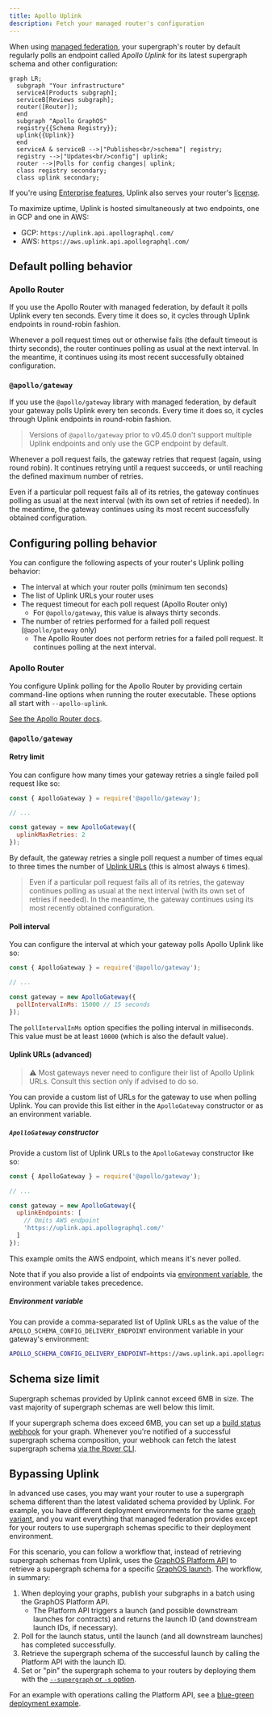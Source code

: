 ```yaml
---
title: Apollo Uplink
description: Fetch your managed router's configuration
---
```


When using [managed federation](./overview/), your supergraph's router by default regularly polls an endpoint called _Apollo Uplink_ for its latest supergraph schema and other configuration:

```mermaid
graph LR;
  subgraph "Your infrastructure"
  serviceA[Products subgraph];
  serviceB[Reviews subgraph];
  router([Router]);
  end
  subgraph "Apollo GraphOS"
  registry{{Schema Registry}};
  uplink{{Uplink}}
  end
  serviceA & serviceB -->|"Publishes<br/>schema"| registry;
  registry -->|"Updates<br/>config"| uplink;
  router -->|Polls for config changes| uplink;
  class registry secondary;
  class uplink secondary;
```

If you're using [Enterprise features](/router/enterprise-features/), Uplink also serves your router's [license](/router/enterprise-features/#the-enterprise-license).

To maximize uptime, Uplink is hosted simultaneously at two endpoints, one in GCP and one in AWS:

- GCP: `https://uplink.api.apollographql.com/`
- AWS: `https://aws.uplink.api.apollographql.com/`

## Default polling behavior

### Apollo Router

If you use the Apollo Router with managed federation, by default it polls Uplink every ten seconds. Every time it does so, it cycles through Uplink endpoints in round-robin fashion.

Whenever a poll request times out or otherwise fails (the default timeout is thirty seconds), the router continues polling as usual at the next interval. In the meantime, it continues using its most recent successfully obtained configuration.

### `@apollo/gateway`

If you use the `@apollo/gateway` library with managed federation, by default your gateway polls Uplink every ten seconds. Every time it does so, it cycles through Uplink endpoints in round-robin fashion.

> Versions of `@apollo/gateway` prior to v0.45.0 don't support multiple Uplink endpoints and only use the GCP endpoint by default.

Whenever a poll request fails, the gateway retries that request (again, using round robin). It continues retrying until a request succeeds, or until reaching the defined maximum number of retries.

Even if a particular poll request fails all of its retries, the gateway continues polling as usual at the next interval (with its own set of retries if needed). In the meantime, the gateway continues using its most recent successfully obtained configuration.

## Configuring polling behavior

You can configure the following aspects of your router's Uplink polling behavior:

- The interval at which your router polls (minimum ten seconds)
- The list of Uplink URLs your router uses
- The request timeout for each poll request (Apollo Router only)
  - For `@apollo/gateway`, this value is always thirty seconds.
- The number of retries performed for a failed poll request (`@apollo/gateway` only)
  - The Apollo Router does not perform retries for a failed poll request. It continues polling at the next interval.

### Apollo Router

You configure Uplink polling for the Apollo Router by providing certain command-line options when running the router executable. These options all start with `--apollo-uplink`.

[See the Apollo Router docs](/router/configuration/overview#--apollo-uplink-endpoints).

### `@apollo/gateway`

#### Retry limit

You can configure how many times your gateway retries a single failed poll request like so:

```js {6}
const { ApolloGateway } = require('@apollo/gateway');

// ...

const gateway = new ApolloGateway({
  uplinkMaxRetries: 2
});
```

By default, the gateway retries a single poll request a number of times equal to three times the number of [Uplink URLs](#uplink-urls-advanced) (this is almost always `6` times).

> Even if a particular poll request fails all of its retries, the gateway continues polling as usual at the next interval (with its own set of retries if needed). In the meantime, the gateway continues using its most recently obtained configuration.

#### Poll interval

You can configure the interval at which your gateway polls Apollo Uplink like so:

```js {6}
const { ApolloGateway } = require('@apollo/gateway');

// ...

const gateway = new ApolloGateway({
  pollIntervalInMs: 15000 // 15 seconds
});
```

The `pollIntervalInMs` option specifies the polling interval in milliseconds. This value must be at least `10000` (which is also the default value).

#### Uplink URLs (advanced)

> ⚠️ Most gateways never need to configure their list of Apollo Uplink URLs. Consult this section only if advised to do so.

You can provide a custom list of URLs for the gateway to use when polling Uplink. You can provide this list either in the `ApolloGateway` constructor or as an environment variable.

##### `ApolloGateway` constructor

Provide a custom list of Uplink URLs to the `ApolloGateway` constructor like so:

```js {6-9}
const { ApolloGateway } = require('@apollo/gateway');

// ...

const gateway = new ApolloGateway({
  uplinkEndpoints: [
    // Omits AWS endpoint
    'https://uplink.api.apollographql.com/'
  ]
});
```

This example omits the AWS endpoint, which means it's never polled.

Note that if you also provide a list of endpoints via [environment variable](#environment-variable), the environment variable takes precedence.

##### Environment variable

You can provide a comma-separated list of Uplink URLs as the value of the `APOLLO_SCHEMA_CONFIG_DELIVERY_ENDPOINT` environment variable in your gateway's environment:

```bash
APOLLO_SCHEMA_CONFIG_DELIVERY_ENDPOINT=https://aws.uplink.api.apollographql.com/,https://uplink.api.apollographql.com/
```

## Schema size limit

Supergraph schemas provided by Uplink cannot exceed 6MB in size. The vast majority of supergraph schemas are well below this limit.

If your supergraph schema does exceed 6MB, you can set up a [build status webhook](/graphos/metrics/notifications/build-status-notification/) for your graph. Whenever you're notified of a successful supergraph schema composition, your webhook can fetch the latest supergraph schema [via the Rover CLI](/rover/commands/supergraphs#supergraph-fetch).

## Bypassing Uplink

<PreviewFeature />

In advanced use cases, you may want your router to use a supergraph schema different than the latest validated schema provided by Uplink. For example, you have different deployment environments for the same [graph variant](/graphos/graphs/#variants), and you want everything that managed federation provides except for your routers to use supergraph schemas specific to their deployment environment.

For this scenario, you can follow a workflow that, instead of retrieving supergraph schemas from Uplink, uses the [GraphOS Platform API](/graphos/platform-api) to retrieve a supergraph schema for a specific [GraphOS launch](/graphos/delivery/launches). The workflow, in summary:

1. When deploying your graphs, publish your subgraphs in a batch using the GraphOS Platform API.
    * The Platform API triggers a launch (and possible downstream launches for contracts) and returns the launch ID (and downstream launch IDs, if necessary).
1. Poll for the launch status, until the launch (and all downstream launches) has completed successfully.
1. Retrieve the supergraph schema of the successful launch by calling the Platform API with the launch ID.
1. Set or "pin" the supergraph schema to your routers by deploying them with the [`--supergraph` or `-s` option](/router/configuration/overview/#-s----supergraph).

For an example with operations calling the Platform API, see a [blue-green deployment example](./deployment/#example-blue-green-deployment).
